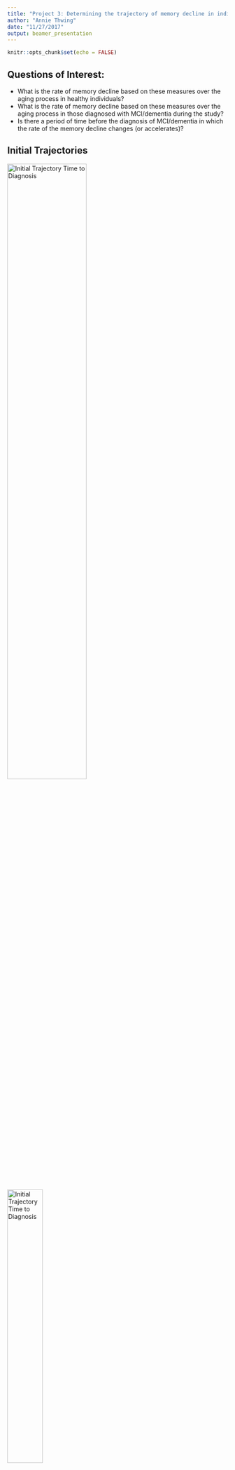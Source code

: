 ```yaml
---
title: "Project 3: Determining the trajectory of memory decline in individuals with and without mild cognitive impairment"
author: "Annie Thwing"
date: "11/27/2017"
output: beamer_presentation
---
```


```r
knitr::opts_chunk$set(echo = FALSE)
```


## Questions of Interest:

- What is the rate of memory decline based on these measures over the aging process in healthy individuals?
- What is the rate of memory decline based on these measures over the aging process in those diagnosed with MCI/dementia during the study?
- Is there a period of time before the diagnosis of MCI/dementia in which the rate of the memory decline changes (or accelerates)?

## Initial Trajectories

![Initial Trajectory Time to Diagnosis](~/Documents/CU Denver/Fall_2017/Advanced_Data_Analysis/Project_3/Reports/trajectory_graph.png){ width=60% }
![Initial Trajectory Time to Diagnosis](~/Documents/CU Denver/Fall_2017/Advanced_Data_Analysis/Project_3/Reports/trajectory_ttd.png){ width=40% }

## Approach

1. Make sure data is cleaned: remove individuals with less than three measurements of category fluency for animals
2. Fit a linear mixed model, account for correlation of measurements within a person by allowing for a random intercept, adjust for age, gender, socioeconomic status, dementia status, and age*dementia interaction and tau
3. Find a "change point", time point at which the rate of memory decline changed in those individuals diagnosed with dementia as opposed to those without dementia
4. Determine a measure of variation around the estimates of decline in the model and the change point

## Results
![Table One](~/Documents/CU Denver/Fall_2017/Advanced_Data_Analysis/Project_3/Reports/table_one.png)

![Results](~/Documents/CU Denver/Fall_2017/Advanced_Data_Analysis/Project_3/Reports/Results.png)

## Predicted Value and Change Point
![likelihood graph](~/Documents/CU Denver/Fall_2017/Advanced_Data_Analysis/Project_3/Reports/likelihood_cp_graph.png ){ width=55% }![Predicted values, time to diagnosis](~/Documents/CU Denver/Fall_2017/Advanced_Data_Analysis/Project_3/Reports/fitted_graph_ttd.png){ width=70% }

## Conclusions
- The slope for those with dementia was not significantly different from those without dementia before the change point
- The slope for those with dementia was significantly different from those without dementia after the change point
![Predicted values](~/Documents/CU Denver/Fall_2017/Advanced_Data_Analysis/Project_3/Reports/fitted_graph.png){ width=70% }
  - Future considerations: consider other 3 outcomes, look for trends






